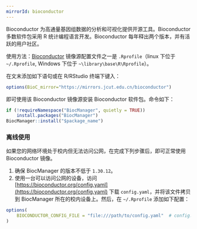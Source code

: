 ```yaml
---
mirrorId: bioconductor
---
```


Bioconductor 为高通量基因组数据的分析和可视化提供开源工具。Bioconductor 多数软件包采用 R 统计编程语言开发。Bioconductor 每年释出两个版本，并有活跃的用户社区。

使用方法：[Bioconductor](https://www.bioconductor.org/) 镜像源配置文件之一是 `.Rprofile`（linux 下位于 `~/.Rprofile`, Windows 下位于 `~\library\base\R\Rprofile`）。

在文末添加如下语句或在 R/RStudio 终端下键入：

```R
options(BioC_mirror="https://mirrors.jcut.edu.cn/bioconductor")
```

即可使用该 Bioconductor 镜像源安装 Bioconductor 软件包。命令如下：

```R
if (!requireNamespace("BiocManager", quietly = TRUE))
    install.packages("BiocManager")
BiocManager::install("$package_name")
```

### 离线使用

如果您的网络环境处于校内但无法访问公网，在完成下列步骤后，即可正常使用 Bioconductor 镜像。
1. 确保 BiocManager 的版本不低于 `1.30.12`。	
2. 使用一台可以访问公网的设备，访问 [https://bioconductor.org/config.yaml](https://bioconductor.org/config.yaml) 下载 `config.yaml`，并将该文件拷贝到 BiocManager 所在的校内设备上。然后，在 `~/.Rprofile` 添加如下配置：
```R
options(
    BIOCONDUCTOR_CONFIG_FILE = "file:///path/to/config.yaml"  # config.yaml 所在的路径
)
```